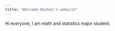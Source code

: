 ```yaml
---
title: "Welcome Dezhen's website"
---
```

Hi everyone, I am math and statistics major student.
```r

```
